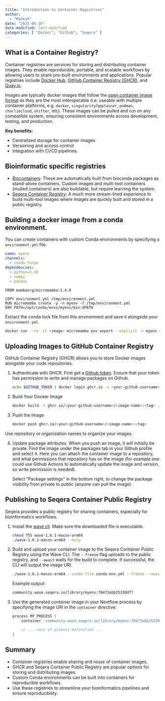```yaml
---
title: "Introduction to Container Registries"
author:
  - "Mahesh"
date: "2025-06-10"
date-modified: last-modified
categories: [ "Docker", "Github", "Seqera" ]
---
```


## What is a Container Registry?

Container registries are services for storing and distributing container images. They enable reproducible, portable, and scalable workflows by allowing users to share pre-built environments and applications. Popular registries include [Docker Hub](https://hub.docker.com/), [GitHub Container Registry (GHCR)](https://docs.github.com/en/packages/working-with-a-github-packages-registry/working-with-the-container-registry), and [Quay.io](https://quay.io/).

Images are typically docker images that follow the [open container image format](https://github.com/opencontainers/image-spec) as they are the most interoperable (i.e. useable with multiple container platforms, e.g. `docker`, `singularity`/`apptainer`, `podman`, `charliecloud`, `shifter`, etc). These images can be pulled and run on any compatible system, ensuring consistent environments across development, testing, and production.

**Key benefits:**

- Centralized storage for container images
- Versioning and access control
- Integration with CI/CD pipelines

## Bioinformatic specific registries

- [Biocontainers](https://biocontainers.pro/): These are automatically built from bioconda packages as stand-alone containers.
Custom images and multi-tool containers (mulled containers) are also buildable, but require learning the system.
- [Seqera Container Registry](https://seqera.io/containers/): A much more stream-lined experience to build multi-tool images where images are quickly built and stored in a public registry.

## Building a docker image from a conda environment.

You can create containers with custom Conda environments by specifying a `environment.yml` file.

```.yaml
name: myenv
channels:
  - conda-forge
dependencies:
  - python=3.10
  - numpy
  - pandas
```

```.dockerfile
FROM mambaorg/micromamba:1.4.9

COPY environment.yml /tmp/environment.yml
RUN micromamba create -y -n myenv -f /tmp/environment.yml
ENV PATH=/opt/conda/envs/myenv/bin:$PATH
```

:::{.callout-tip}
Extract the conda lock file from this environment and save it alongside your `environment.yml`.

```.bash
docker run --rm -it <image> micromamba env export --explicit -n myenv > myenv-conda.lock
```
:::

## Uploading Images to GitHub Container Registry

GitHub Container Registry (GHCR) allows you to store Docker images alongside your code repositories.

1. Authenticate with GHCR. First get a [Github token](https://docs.github.com/en/authentication/keeping-your-account-and-data-secure/managing-your-personal-access-tokens).
Ensure that your token has permission to write and manage packages on Github.

    ```.bash
    echo $GITHUB_TOKEN | docker login ghcr.io -u <your-github-username> --password-stdin
    ```

2. Build Your Docker Image

    ```.bash
    docker build -t ghcr.io/<your-github-username>/<image-name>:<tag> .
    ```

3. Push the Image

    ```.bash
    docker push ghcr.io/<your-github-username>/<image-name>:<tag>
    ```

:::{.callout-tip}
Use repository or organization names to organize your images.
:::

4. Update package attributes. When you push an image, it will initially be private. Find the image under the packages tab in your Github profile and select it.
Here you can attach the container image to a repository, and what permissions that repository has on the image (for example one
could use Github Actions to automatically update the image and version, so write permission is needed).

    Select "Package settings" in the bottom right, to change the package visibility from private to public (anyone can pull the image).

## Publishing to Seqera Container Public Registry

Seqera provides a public registry for sharing containers, especially for bioinformatics workflows.

1. Install the [wave cli](https://github.com/seqeralabs/wave-cli). Make sure the downloaded file is executable.

    ```.bash
    chmod 755 wave-1.6.1-macos-arm64
    ./wave-1.6.1-macos-arm64 --help
    ```

2. Build and upload your container image to the Seqera Container Public Registry using the Wave CLI. The `--freeze` flag uploads to the public registry, and `--await` waits for the build to complete. If successful, the CLI will output the image URI.

    ```.bash
    ./wave-1.6.1-macos-arm64 --conda-file conda-env.yml --freeze --await
    ```

    Example output:

    ```.bash
    community.wave.seqera.io/library/myenv:70473abb25330df7
    ```

3. Use the generated container image in your Nextflow process by specifying the image URI in the `container` directive:

    ```.groovy
    process MY_PROCESS {
        container 'community.wave.seqera.io/library/myenv:70473abb25330df7'

        // ... rest of process definition ...
    }
    ```

## Summary

- Container registries enable sharing and reuse of container images.
- GHCR and Seqera Container Public Registry are popular options for storing and distributing images.
- Custom Conda environments can be built into containers for reproducible workflows.
- Use these registries to streamline your bioinformatics pipelines and ensure reproducibility.
